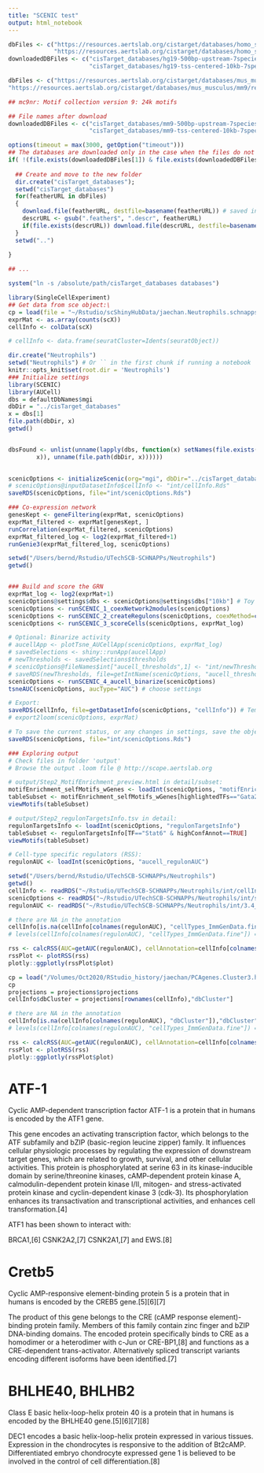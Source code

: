 ```yaml
---
title: "SCENIC test"
output: html_notebook
---
```


```r
dbFiles <- c("https://resources.aertslab.org/cistarget/databases/homo_sapiens/hg19/refseq_r45/mc9nr/gene_based/hg19-500bp-upstream-7species.mc9nr.feather",
             "https://resources.aertslab.org/cistarget/databases/homo_sapiens/hg19/refseq_r45/mc9nr/gene_based/hg19-tss-centered-10kb-7species.mc9nr.feather")
downloadedDBFiles <- c("cisTarget_databases/hg19-500bp-upstream-7species.mc9nr.feather",
                       "cisTarget_databases/hg19-tss-centered-10kb-7species.mc9nr.feathe")

dbFiles <- c("https://resources.aertslab.org/cistarget/databases/mus_musculus/mm9/refseq_r45/mc9nr/gene_based/mm9-500bp-upstream-7species.mc9nr.feather",
"https://resources.aertslab.org/cistarget/databases/mus_musculus/mm9/refseq_r45/mc9nr/gene_based/mm9-tss-centered-10kb-7species.mc9nr.feather")

## mc9nr: Motif collection version 9: 24k motifs

## File names after download
downloadedDBFiles <- c("cisTarget_databases/mm9-500bp-upstream-7species.mc9nr.feather",
                       "cisTarget_databases/mm9-tss-centered-10kb-7species.mc9nr.feather")

options(timeout = max(3000, getOption("timeout")))
## The databases are downloaded only in the case when the files do not exist.
if( !(file.exists(downloadedDBFiles[1]) & file.exists(downloadedDBFiles[2])) ){
  
  ## Create and move to the new folder
  dir.create("cisTarget_databases");
  setwd("cisTarget_databases") 
  for(featherURL in dbFiles)
  {
    download.file(featherURL, destfile=basename(featherURL)) # saved in current dir
    descrURL <- gsub(".feather$", ".descr", featherURL)
    if(file.exists(descrURL)) download.file(descrURL, destfile=basename(descrURL))
  }
  setwd("..")
  
}

## ...

system("ln -s /absolute/path/cisTarget_databases databases")


```


```r

library(SingleCellExperiment)
## Get data from sce object:\
cp = load(file = "~/Rstudio/scShinyHubData/jaechan.Neutrophils.schnapps.RData")
exprMat <- as.array(counts(scX))
cellInfo <- colData(scX)

# cellInfo <- data.frame(seuratCluster=Idents(seuratObject))

```


```r
dir.create("Neutrophils")
setwd("Neutrophils") # Or `` in the first chunk if running a notebook
knitr::opts_knit$set(root.dir = 'Neutrophils')
### Initialize settings
library(SCENIC)
library(AUCell)
dbs = defaultDbNames$mgi
dbDir = "../cisTarget_databases"
x = dbs[1]
file.path(dbDir, x)
getwd()


dbsFound <- unlist(unname(lapply(dbs, function(x) setNames(file.exists(file.path(dbDir, 
        x)), unname(file.path(dbDir, x))))))
  

scenicOptions <- initializeScenic(org="mgi", dbDir="../cisTarget_databases", nCores=10)
# scenicOptions@inputDatasetInfo$cellInfo <- "int/cellInfo.Rds"
saveRDS(scenicOptions, file="int/scenicOptions.Rds") 

### Co-expression network
genesKept <- geneFiltering(exprMat, scenicOptions)
exprMat_filtered <- exprMat[genesKept, ]
runCorrelation(exprMat_filtered, scenicOptions)
exprMat_filtered_log <- log2(exprMat_filtered+1) 
runGenie3(exprMat_filtered_log, scenicOptions)

```


```r
setwd("/Users/bernd/Rstudio/UTechSCB-SCHNAPPs/Neutrophils")
getwd()


### Build and score the GRN
exprMat_log <- log2(exprMat+1)
scenicOptions@settings$dbs <- scenicOptions@settings$dbs["10kb"] # Toy run settings
scenicOptions <- runSCENIC_1_coexNetwork2modules(scenicOptions)
scenicOptions <- runSCENIC_2_createRegulons(scenicOptions, coexMethod=c("top5perTarget")) # Toy run settings
scenicOptions <- runSCENIC_3_scoreCells(scenicOptions, exprMat_log)

# Optional: Binarize activity
# aucellApp <- plotTsne_AUCellApp(scenicOptions, exprMat_log)
# savedSelections <- shiny::runApp(aucellApp)
# newThresholds <- savedSelections$thresholds
# scenicOptions@fileNames$int["aucell_thresholds",1] <- "int/newThresholds.Rds"
# saveRDS(newThresholds, file=getIntName(scenicOptions, "aucell_thresholds"))
scenicOptions <- runSCENIC_4_aucell_binarize(scenicOptions)
tsneAUC(scenicOptions, aucType="AUC") # choose settings

# Export:
saveRDS(cellInfo, file=getDatasetInfo(scenicOptions, "cellInfo")) # Temporary, to add to loom
# export2loom(scenicOptions, exprMat)

# To save the current status, or any changes in settings, save the object again:
saveRDS(scenicOptions, file="int/scenicOptions.Rds") 

### Exploring output 
# Check files in folder 'output'
# Browse the output .loom file @ http://scope.aertslab.org

# output/Step2_MotifEnrichment_preview.html in detail/subset:
motifEnrichment_selfMotifs_wGenes <- loadInt(scenicOptions, "motifEnrichment_selfMotifs_wGenes")
tableSubset <- motifEnrichment_selfMotifs_wGenes[highlightedTFs=="Gata2"]
viewMotifs(tableSubset) 

# output/Step2_regulonTargetsInfo.tsv in detail: 
regulonTargetsInfo <- loadInt(scenicOptions, "regulonTargetsInfo")
tableSubset <- regulonTargetsInfo[TF=="Stat6" & highConfAnnot==TRUE]
viewMotifs(tableSubset) 

# Cell-type specific regulators (RSS): 
regulonAUC <- loadInt(scenicOptions, "aucell_regulonAUC")


```

```r
setwd("/Users/bernd/Rstudio/UTechSCB-SCHNAPPs/Neutrophils")
getwd()
cellInfo <- readRDS("~/Rstudio/UTechSCB-SCHNAPPs/Neutrophils/int/cellInfo.Rds")
scenicOptions <- readRDS("~/Rstudio/UTechSCB-SCHNAPPs/Neutrophils/int/scenicOptions.Rds")
regulonAUC <- readRDS("~/Rstudio/UTechSCB-SCHNAPPs/Neutrophils/int/3.4_regulonAUC.Rds")

# there are NA in the annotation
cellInfo[is.na(cellInfo[colnames(regulonAUC), "cellTypes_ImmGenData.fine"]),"cellTypes_ImmGenData.fine"] = "B cells (B.CD19CONTROL)"
# levels(cellInfo[colnames(regulonAUC), "cellTypes_ImmGenData.fine"]) = c(cellInfo[colnames(regulonAUC), "cellTypes_ImmGenData.fine"],"NA")

rss <- calcRSS(AUC=getAUC(regulonAUC), cellAnnotation=cellInfo[colnames(regulonAUC), "cellTypes_ImmGenData.fine"], )
rssPlot <- plotRSS(rss)
plotly::ggplotly(rssPlot$plot)
```




```r
cp = load("/Volumes/Oct2020/RStudio_history/jaechan/PCAgenes.Cluster3.hist_2022-Jan-19.08.34/projections.afcc17e2bde9.RData")
cp
projections = projections$projections
cellInfo$dbCluster = projections[rownames(cellInfo),"dbCluster"]

# there are NA in the annotation
cellInfo[is.na(cellInfo[colnames(regulonAUC), "dbCluster"]),"dbCluster"] = "20"
# levels(cellInfo[colnames(regulonAUC), "cellTypes_ImmGenData.fine"]) = c(cellInfo[colnames(regulonAUC), "cellTypes_ImmGenData.fine"],"NA")

rss <- calcRSS(AUC=getAUC(regulonAUC), cellAnnotation=cellInfo[colnames(regulonAUC), "dbCluster"], )
rssPlot <- plotRSS(rss)
plotly::ggplotly(rssPlot$plot)

```

# ATF-1

Cyclic AMP-dependent transcription factor ATF-1 is a protein that in humans is encoded by the ATF1 gene.

This gene encodes an activating transcription factor, which belongs to the ATF subfamily and bZIP (basic-region leucine zipper) family. It influences cellular physiologic processes by regulating the expression of downstream target genes, which are related to growth, survival, and other cellular activities. This protein is phosphorylated at serine 63 in its kinase-inducible domain by serine/threonine kinases, cAMP-dependent protein kinase A, calmodulin-dependent protein kinase I/II, mitogen- and stress-activated protein kinase and cyclin-dependent kinase 3 (cdk-3). Its phosphorylation enhances its transactivation and transcriptional activities, and enhances cell transformation.[4]

ATF1 has been shown to interact with:

BRCA1,[6]
CSNK2A2,[7]
CSNK2A1,[7] and
EWS.[8]

# Cretb5

Cyclic AMP-responsive element-binding protein 5 is a protein that in humans is encoded by the CREB5 gene.[5][6][7]

The product of this gene belongs to the CRE (cAMP response element)-binding protein family. Members of this family contain zinc finger and bZIP DNA-binding domains. The encoded protein specifically binds to CRE as a homodimer or a heterodimer with c-Jun or CRE-BP1,[8] and functions as a CRE-dependent trans-activator. Alternatively spliced transcript variants encoding different isoforms have been identified.[7]

# BHLHE40, BHLHB2

Class E basic helix-loop-helix protein 40 is a protein that in humans is encoded by the BHLHE40 gene.[5][6][7][8]

DEC1 encodes a basic helix-loop-helix protein expressed in various tissues. Expression in the chondrocytes is responsive to the addition of Bt2cAMP. Differentiated embryo chondrocyte expressed gene 1 is believed to be involved in the control of cell differentiation.[8]




